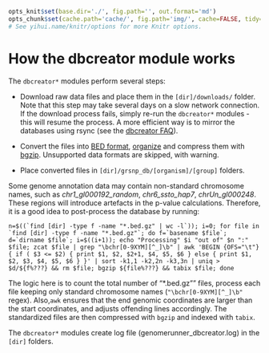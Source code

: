 ```r

opts_knit$set(base.dir='./', fig.path='', out.format='md')
opts_chunk$set(cache.path='cache/', fig.path='img/', cache=FALSE, tidy=TRUE, fig.keep='high', echo=TRUE, dpi=300, out.width=700, prompt=FALSE, comment='##', results='markup', eval=FALSE)
# See yihui.name/knitr/options for more Knitr options.
```

How the dbcreator module works
========================================================

The `dbcreator*` modules perform several steps:

* Download raw data files and place them in the `[dir]/downloads/` folder. Note that this step may take several days on a slow network connection. If the download process fails, simply re-run the `dbcreator*` modules - this will resume the process. A more efficient way is to mirror the databases using rsync (see the [dbcreator FAQ](dbcreatorFAQ.md)).

* Convert the files into [BED format](http://genome.ucsc.edu/FAQ/FAQformat.html#format1), [organize](dbcreatorStructure.md) and compress them with [bgzip](http://samtools.sourceforge.net/tabix.shtml). Unsupported data formats are skipped, with warning.

* Place converted files in `[dir]/grsnp_db/[organism]/[group]` folders.

Some genome annotation data may contain non-standard chromosome names, such as *chr1_gl000192_random*, *chr6_ssto_hap7*, *chrUn_gl000248*. These regions will introduce artefacts in the p-value calculations. Therefore, it is a good idea to post-process the database by running:

```
n=$((`find [dir] -type f -name "*.bed.gz" | wc -l`)); i=0; for file in `find [dir] -type f -name "*.bed.gz"`; do f=`basename $file`; d=`dirname $file`; i=$((i+1)); echo "Processing" $i "out of" $n ":" $file; zcat $file | grep "\bchr[0-9XYM][^_]\b" | awk 'BEGIN {OFS="\t"} { if ( $3 <= $2) { print $1, $2, $2+1, $4, $5, $6 } else { print $1, $2, $3, $4, $5, $6 } }' | sort -k1,1 -k2,2n -k3,3n | uniq > $d/${f%???} && rm $file; bgzip ${file%???} && tabix $file; done
```

The logic here is to count the total number of "*.bed.gz"" files, process each file keeping only standard chromosome names (`"\bchr[0-9XYM][^_]\b"` regex). Also,`awk` ensures that the end genomic coordinates are larger than the start coordinates, and adjusts offending lines accordingly. The standardized files are then compressed with `bgzip` and indexed with `tabix`.

The `dbcreator*` modules create log file (genomerunner_dbcreator.log) in the `[dir]` folders.
